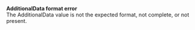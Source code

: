   
<Card title="202001" href="/development-ressources/errors/codes/202001">  

 **AdditionalData format error**  
 The AdditionalData value is not the expected format, not complete, or not present.  

</Card>